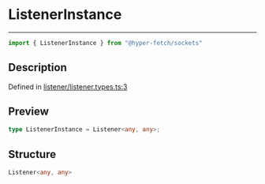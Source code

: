 

# ListenerInstance

<div class="api-docs__separator" data-reactroot="">

---

</div><div class="api-docs__import" data-reactroot="">

```ts
import { ListenerInstance } from "@hyper-fetch/sockets"
```

</div><div class="api-docs__section">

## Description

</div><div class="api-docs__description"><span class="api-docs__do-not-parse">



</span></div><p class="api-docs__definition">

Defined in [listener/listener.types.ts:3](https://github.com/BetterTyped/hyper-fetch/blob/c44d728f/packages/sockets/src/listener/listener.types.ts#L3)

</p><div class="api-docs__section">

## Preview

</div><div class="api-docs__preview type single">

```ts
type ListenerInstance = Listener<any, any>;
```

</div><div class="api-docs__section">

## Structure

</div><div class="api-docs__returns">

```ts
Listener<any, any>
```

</div>